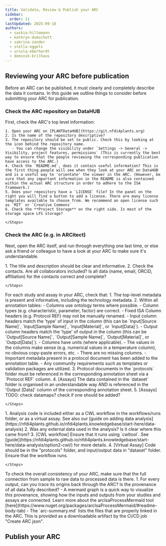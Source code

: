 ```yaml
---
title: Validate, Review & Publish your ARC
sidebar:
  order: 11
lastUpdated: 2025-09-16
authors:
  - saskia-hiltemann
  - kathryn-dumschott
  - sabrina-zander
  - stella-eggels
  - ursula-eberhardt
  - dominik-brilhaus
---
```





<ValidateARC />


## Reviewing your ARC before publication

Before an ARC can be published, it must clearly and completely describe the data it contains. In this guide we outline things to consider before submitting your ARC for publication.

### Check the ARC repository on DataHUB

First, check the ARC's top level information:

<Card icon="pen" title="DataHUB repository">
    <Steps>

    1. Open your ARC on [PLANTDataHUB](https://git.nfdi4plants.org)
    2. Is the name of the repository descriptive?
    3. The repository should be set to public. Check this by looking at the icon behind the repository name.
       - You can change the visibility under `Settings -> General -> Visibility, project features, permissions` (This is currently the best way to ensure that the people reviewing the corresponding publication have access to the ARC.)
    4. Check the `README.md`, does it contain useful information? This is the first thing people will see when they look at your ARC on DataHUB and is a useful way to 'orientate' the viewer in the ARC. (However, be sure that any important information in the README is also contained within the actual ARC structure in order to adhere to the ISA framework.)
    5. Does your repository have a `LICENSE` file? In the panel on the right you will find a button to add a license. There are many license templates available to choose from. We recommend an open license such as `MIT` or `Creative Commons`
    6. Check the **Project Storage** on the right side. Is most of the storage space LFS storage?

    </Steps>
</Card>

### Check the ARC (e.g. in ARCitect)

Next, open the ARC itself, and run through everything one last time, or else ask a friend or colleague to have a look at your ARC to make sure it's understandable.

<Card icon="pen" title="Investigation">
    <Steps>
    1. The title and description should be clear and informative.
    2. Check the contacts. Are all collaborators included? Is all data (name, email, ORCiD, affiliation) for the contacts correct and complete?

    </Steps>
</Card>

<Card icon="pen" title="Studies and Assays">
For each study and assay in your ARC, check that:
    <Steps>
    1. The top-level metadata is present and informative, including the technology metadata.
    2. Within all annotation tables:
       - Columns use ontology terms where possible.
       - Column types (e.g. characteristic, parameter, factor) are correct.
       - Fixed ISA Column headers (e.g. Protocol REF) may not be manually renamed.
       - Input column headers match the 'type' of input in the column (this can be `Input[Source Name]`, `Input[Sample Name]`, `Input[Material]`, or `Input[Data]`).
       - Output column headers match the 'type' of output in the column (this can be `Output[Source Name]`, `Output[Sample Name]`, `Output[Material]`, or `Output[Data]`).
       - Columns have units (where applicable).
       - The values in the columns make sense (e.g. numerical values in a temperature column), no obvious copy-paste errors, etc.
       - There are no missing columns.
         - Important metadata present in a protocol document has been added to the annotation table.
         - Any community requirements such as templates or validation packages are utilized.
    3. Protocol documents in the `protocols` folder must be referenced in the corresponding annotation sheet via a `Protocol REF` column.
    4. [Assays] The data contained in the `dataset` folder is organised in an understandable way AND is referenced in the 'Output [Data]' column of the corresponding annotation sheet.
    5. [Assays] TODO: check datamaps? check if one should be added?

    </Steps>
</Card>

<Card icon="pen" title="Runs and Workflows">
    <Steps>
    1. Analysis code is included either as a CWL workflow in the workflows/runs folder, or as a virtual assay.
       See also our [guide on adding data analysis](https://nfdi4plants.github.io/nfdi4plants.knowledgebase/start-here/data-analysis)
    2. Was any external data used in the analysis? Is it clear where this came from?
    3. [CWL workflow] Ensure that it runs using `cwltool`. See [guide](https://nfdi4plants.github.io/nfdi4plants.knowledgebase/start-here/data-analysis/option2-cwl/) for more details.
    4. [Virtual Assay] Code should be in the "protocols" folder, and input/output  data in "dataset" folder. Ensure that the workflow runs.

    </Steps>
</Card>

<Card icon="pen" title="All together">
To check the overall consistency of your ARC, make sure that the full connection from sample to raw data to processed data is there.
    <Steps>
    1. For every output, can you trace its origins back through the ARC? Is the provenance of all data fully described?
       - A mermaid graph is a quick way to visualize this provenance, showing how the inputs and outputs from your studies and assays are connected. Learn more about the arcIsaProcessMermaid tool [here](https://www.nuget.org/packages/arcIsaProcessMermaid/#readme-body-tab)
       - The `arc-summary.md` lists the files that are properly linked in the ARC. This is provided as a downloadable artifact by the CI/CD job "Create ARC json".
    </Steps>
</Card>



## Publish your ARC
